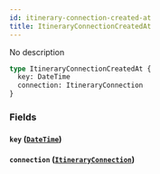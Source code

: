 ```yaml
---
id: itinerary-connection-created-at
title: ItineraryConnectionCreatedAt
---
```


No description

```graphql
type ItineraryConnectionCreatedAt {
  key: DateTime
  connection: ItineraryConnection
}
```

### Fields

#### `key` ([`DateTime`](/v1/scalars/date-time))

#### `connection` ([`ItineraryConnection`](/v1/objects/itinerary-connection))
